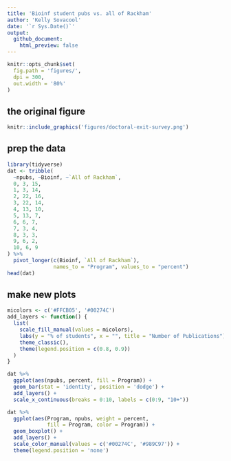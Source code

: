 ```yaml
---
title: 'Bioinf student pubs vs. all of Rackham'
author: 'Kelly Sovacool'
date: '`r Sys.Date()`'
output: 
  github_document:
    html_preview: false
---
```

```r
knitr::opts_chunk$set(
  fig.path = 'figures/',
  dpi = 300,
  out.width = '80%'
)
```

## the original figure

```r
knitr::include_graphics('figures/doctoral-exit-survey.png')
```

## prep the data

```r
library(tidyverse)
dat <- tribble(
  ~npubs, ~Bioinf, ~`All of Rackham`,
  0, 3, 15,
  1, 3, 14,
  2, 22, 16,
  3, 22, 14,
  4, 13, 10,
  5, 13, 7,
  6, 6, 7,
  7, 3, 4,
  8, 3, 3,
  9, 6, 2,
  10, 6, 9
) %>% 
  pivot_longer(c(Bioinf, `All of Rackham`), 
               names_to = "Program", values_to = "percent")
head(dat)
```

## make new plots

```r
micolors <- c('#FFCB05', '#00274C')
add_layers <- function() {
  list(
    scale_fill_manual(values = micolors),
    labs(y = "% of students", x = "", title = "Number of Publications"),
    theme_classic(),
    theme(legend.position = c(0.8, 0.9))
  )
}
```


```r
dat %>% 
  ggplot(aes(npubs, percent, fill = Program)) +
  geom_bar(stat = 'identity', position = 'dodge') +
  add_layers() +
  scale_x_continuous(breaks = 0:10, labels = c(0:9, "10+"))
```

```r
dat %>% 
  ggplot(aes(Program, npubs, weight = percent, 
             fill = Program, color = Program)) +
  geom_boxplot() +
  add_layers() +
  scale_color_manual(values = c('#00274C', '#989C97')) +
  theme(legend.position = 'none')
```

